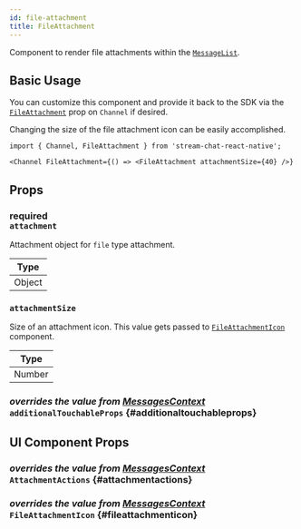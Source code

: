```yaml
---
id: file-attachment
title: FileAttachment
---
```



Component to render file attachments within the [`MessageList`](./message-list.mdx).

## Basic Usage

You can customize this component and provide it back to the SDK via the [`FileAttachment`](../../core-components/channel#fileattachment) prop on `Channel` if desired.

Changing the size of the file attachment icon can be easily accomplished.

```tsx
import { Channel, FileAttachment } from 'stream-chat-react-native';

<Channel FileAttachment={() => <FileAttachment attachmentSize={40} />}
```

## Props

### <div class="label description required">required</div> `attachment`

Attachment object for `file` type attachment.

| Type   |
| ------ |
| Object |

### `attachmentSize`

Size of an attachment icon. This value gets passed to [`FileAttachmentIcon`](#fileattachmenticon) component.

| Type   |
| ------ |
| Number |

### <div class="label description">_overrides the value from [MessagesContext](../../contexts/messages-context#additionaltouchableprops)_</div> `additionalTouchableProps` {#additionaltouchableprops}

<AdditionalTouchableProps />

## UI Component Props

### <div class="label description">_overrides the value from [MessagesContext](../../contexts/messages-context#attachmentactions)_</div> `AttachmentActions` {#attachmentactions}

<AttachmentActions />

### <div class="label description">_overrides the value from [MessagesContext](../../contexts/messages-context#fileattachmenticon)_</div> `FileAttachmentIcon` {#fileattachmenticon}

<FileAttachmentIcon />
